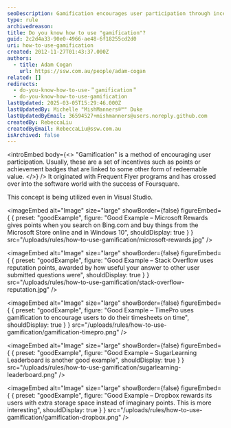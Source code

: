 ```yaml
---
seoDescription: Gamification encourages user participation through incentives and rewards, driving engagement and loyalty.
type: rule
archivedreason:
title: Do you know how to use "gamification"?
guid: 2c2d4a33-90e0-4966-ae48-6f18255cd2d0
uri: how-to-use-gamification
created: 2012-11-27T01:43:37.000Z
authors:
  - title: Adam Cogan
    url: https://ssw.com.au/people/adam-cogan
related: []
redirects:
  - do-you-know-how-to-use-＂gamification＂
  - do-you-know-how-to-use-gamification
lastUpdated: 2025-03-05T15:29:46.000Z
lastUpdatedBy: Michelle "MishManners®™" Duke
lastUpdatedByEmail: 36594527+mishmanners@users.noreply.github.com
createdBy: RebeccaLiu
createdByEmail: RebeccaLiu@ssw.com.au
isArchived: false
---
```


<introEmbed
  body={<>
"Gamification" is a method of encouraging user participation. Usually, these are a set of incentives such as points or achievement badges that are linked to some other form of redeemable value.
  </>}
/>
It originated with Frequent Flyer programs and has crossed over into the software world with the success of Foursquare.

This concept is being utilized even in Visual Studio.

<imageEmbed
  alt="Image"
  size="large"
  showBorder={false}
  figureEmbed={ {
    preset: "goodExample",
    figure: "Good Example – Microsoft Rewards gives points when you search on Bing.com and buy things from the Microsoft Store online and in Windows 10",
    shouldDisplay: true
  } }
  src="/uploads/rules/how-to-use-gamification/microsoft-rewards.jpg"
/>

<imageEmbed
  alt="Image"
  size="large"
  showBorder={false}
  figureEmbed={ {
    preset: "goodExample",
    figure: "Good Example – Stack Overflow uses reputation points, awarded by how useful your answer to other user submitted questions were",
    shouldDisplay: true
  } }
  src="/uploads/rules/how-to-use-gamification/stack-overflow-reputation.jpg"
/>

<imageEmbed
  alt="Image"
  size="large"
  showBorder={false}
  figureEmbed={ {
    preset: "goodExample",
    figure: "Good Example – TimePro uses gamification to encourage users to do their timesheets on time",
    shouldDisplay: true
  } }
  src="/uploads/rules/how-to-use-gamification/gamification-timepro.png"
/>

<imageEmbed
  alt="Image"
  size="large"
  showBorder={false}
  figureEmbed={ {
    preset: "goodExample",
    figure: "Good Example – SugarLearning Leaderboard is another good example",
    shouldDisplay: true
  } }
  src="/uploads/rules/how-to-use-gamification/sugarlearning-leaderboard.png"
/>

<imageEmbed
  alt="Image"
  size="large"
  showBorder={false}
  figureEmbed={ {
    preset: "goodExample",
    figure: "Good Example – Dropbox rewards its users with extra storage space instead of imaginary points. This is more interesting",
    shouldDisplay: true
  } }
  src="/uploads/rules/how-to-use-gamification/gamification-dropbox.png"
/>
